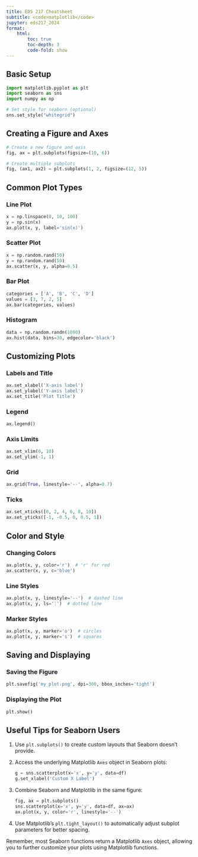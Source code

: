 ```yaml
---
title: EDS 217 Cheatsheet
subtitle: <code>matplotlib</code>
jupyter: eds217_2024
format: 
    html:
        toc: true
        toc-depth: 3
        code-fold: show
---
```



## Basic Setup

```python
import matplotlib.pyplot as plt
import seaborn as sns
import numpy as np

# Set style for seaborn (optional)
sns.set_style("whitegrid")
```

## Creating a Figure and Axes

```python
# Create a new figure and axis
fig, ax = plt.subplots(figsize=(10, 6))

# Create multiple subplots
fig, (ax1, ax2) = plt.subplots(1, 2, figsize=(12, 5))
```

## Common Plot Types

### Line Plot

```python
x = np.linspace(0, 10, 100)
y = np.sin(x)
ax.plot(x, y, label='sin(x)')
```

### Scatter Plot

```python
x = np.random.rand(50)
y = np.random.rand(50)
ax.scatter(x, y, alpha=0.5)
```

### Bar Plot

```python
categories = ['A', 'B', 'C', 'D']
values = [3, 7, 2, 5]
ax.bar(categories, values)
```

### Histogram

```python
data = np.random.randn(1000)
ax.hist(data, bins=30, edgecolor='black')
```

## Customizing Plots

### Labels and Title

```python
ax.set_xlabel('X-axis label')
ax.set_ylabel('Y-axis label')
ax.set_title('Plot Title')
```

### Legend

```python
ax.legend()
```

### Axis Limits

```python
ax.set_xlim(0, 10)
ax.set_ylim(-1, 1)
```

### Grid

```python
ax.grid(True, linestyle='--', alpha=0.7)
```

### Ticks

```python
ax.set_xticks([0, 2, 4, 6, 8, 10])
ax.set_yticks([-1, -0.5, 0, 0.5, 1])
```

## Color and Style

### Changing Colors

```python
ax.plot(x, y, color='r')  # 'r' for red
ax.scatter(x, y, c='blue')
```

### Line Styles

```python
ax.plot(x, y, linestyle='--')  # dashed line
ax.plot(x, y, ls=':')  # dotted line
```

### Marker Styles

```python
ax.plot(x, y, marker='o')  # circles
ax.plot(x, y, marker='s')  # squares
```

## Saving and Displaying

### Saving the Figure

```python
plt.savefig('my_plot.png', dpi=300, bbox_inches='tight')
```

### Displaying the Plot

```python
plt.show()
```

## Useful Tips for Seaborn Users

1. Use `plt.subplots()` to create custom layouts that Seaborn doesn't provide.
2. Access the underlying Matplotlib `Axes` object in Seaborn plots:
   ```python
   g = sns.scatterplot(x='x', y='y', data=df)
   g.set_xlabel('Custom X Label')
   ```
3. Combine Seaborn and Matplotlib in the same figure:
   ```python
   fig, ax = plt.subplots()
   sns.scatterplot(x='x', y='y', data=df, ax=ax)
   ax.plot(x, y, color='r', linestyle='--')
   ```
4. Use Matplotlib's `plt.tight_layout()` to automatically adjust subplot parameters for better spacing.

Remember, most Seaborn functions return a Matplotlib `Axes` object, allowing you to further customize your plots using Matplotlib functions.